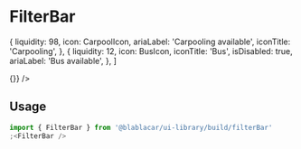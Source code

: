 

<Meta title="Widget|FilterBar" />

# FilterBar

  {
    liquidity: 98,
    icon: CarpoolIcon,
    ariaLabel: 'Carpooling available',
    iconTitle: 'Carpooling',
  },
  {
    liquidity: 12,
    icon: BusIcon,
    iconTitle: 'Bus',
    isDisabled: true,
    ariaLabel: 'Bus available',
  },
]

<Preview>
  <Story name="Default">
    <FilterBar supplyInfo={supplyInfo} ctaText="See rides" onClick={() => {}} />
  </Story>
</Preview>

## Usage
```jsx
import { FilterBar } from '@blablacar/ui-library/build/filterBar'
;<FilterBar />
```

<Props of={FilterBar} />
